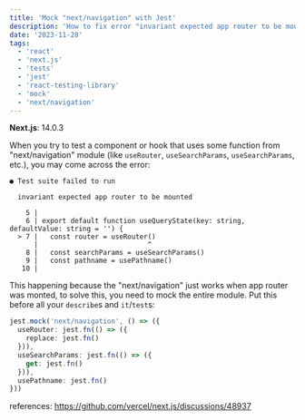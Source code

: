 ```yaml
---
title: 'Mock "next/navigation" with Jest'
description: 'How to fix error "invariant expected app router to be mounted" when test Next.js hooks/components'
date: '2023-11-28'
tags:
  - 'react'
  - 'next.js'
  - 'tests'
  - 'jest'
  - 'react-testing-library'
  - 'mock'
  - 'next/navigation'
---
```


**Next.js**: 14.0.3

When you try to test a component or hook that uses some function from "next/navigation" module (like `useRouter`, `useSearchParams`, `useSearchParams`, etc.), you may come across the error:

```console
● Test suite failed to run

  invariant expected app router to be mounted

    5 |
    6 | export default function useQueryState(key: string, defaultValue: string = '') {
  > 7 |   const router = useRouter()
      |                           ^
    8 |   const searchParams = useSearchParams()
    9 |   const pathname = usePathname()
   10 |
```

This happening because the "next/navigation" just works when app router was monted, to solve this, you need to mock the entire module. Put this before all your `describe`s and `it`/`test`s:

```typescript
jest.mock('next/navigation', () => ({
  useRouter: jest.fn(() => ({
    replace: jest.fn()
  })),
  useSearchParams: jest.fn(() => ({
    get: jest.fn()
  })),
  usePathname: jest.fn()
}))
```

references: https://github.com/vercel/next.js/discussions/48937
